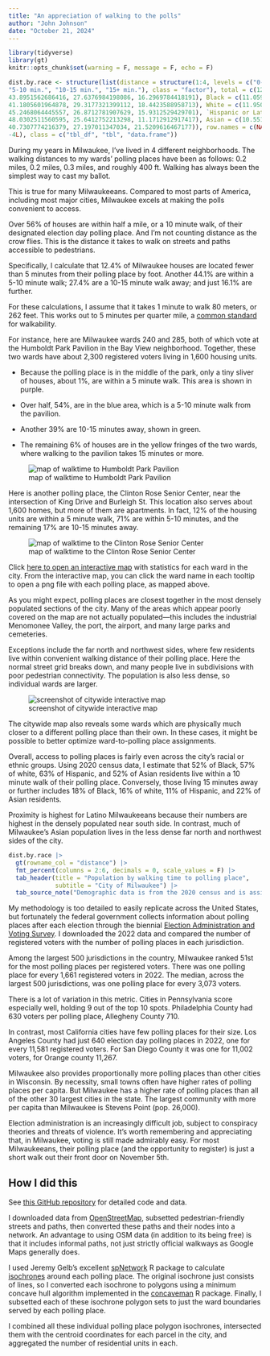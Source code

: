 ```yaml
---
title: "An appreciation of walking to the polls"
author: "John Johnson"
date: "October 21, 2024"
---
```


```r
library(tidyverse)
library(gt)
knitr::opts_chunk$set(warning = F, message = F, echo = F)

dist.by.race <- structure(list(distance = structure(1:4, levels = c("0-5 min.", 
"5-10 min.", "10-15 min.", "15+ min."), class = "factor"), total = c(12.1701668697307, 
43.8951562686416, 27.6376984198086, 16.2969784418191), Black = c(11.0593487677296, 
41.1805601964878, 29.3177321399112, 18.4423588958713), White = c(11.9506624217114, 
45.2468064445557, 26.8712781907629, 15.9312529429701), `Hispanic or Latino` = c(15.157182330869, 
48.0302511560595, 25.6412752213298, 11.1712912917417), Asian = c(10.5512495846103, 
40.7307774216379, 27.197011347034, 21.5209616467177)), row.names = c(NA, 
-4L), class = c("tbl_df", "tbl", "data.frame"))
```

During my years in Milwaukee, I’ve lived in 4 different neighborhoods. The walking distances to my wards’ polling places have been as follows: 0.2 miles, 0.2 miles, 0.3 miles, and roughly 400 ft. Walking has always been the simplest way to cast my ballot.

This is true for many Milwaukeeans. Compared to most parts of America, including most major cities, Milwaukee excels at making the polls convenient to access.

Over 56% of houses are within half a mile, or a 10 minute walk, of their designated election day polling place. And I’m not counting distance as the crow flies. This is the distance it takes to walk on streets and paths accessible to pedestrians.

Specifically, I calculate that 12.4% of Milwaukee houses are located fewer than 5 minutes from their polling place by foot. Another 44.1% are within a 5-10 minute walk; 27.4% are a 10-15 minute walk away; and just 16.1% are further.

For these calculations, I assume that it takes 1 minute to walk 80 meters, or 262 feet. This works out to 5 minutes per quarter mile, a [common standard](https://morphocode.com/the-5-minute-walk/) for walkability.

For instance, here are Milwaukee wards 240 and 285, both of which vote at the Humboldt Park Pavilion in the Bay View neighborhood. Together, these two wards have about 2,300 registered voters living in 1,600 housing units.

* Because the polling place is in the middle of the park, only a tiny sliver of houses, about 1%, are within a 5 minute walk. This area is shown in purple.

* Over half, 54%, are in the blue area, which is a 5-10 minute walk from the pavilion.

* Another 39% are 10-15 minutes away, shown in green.

* The remaining 6% of houses are in the yellow fringes of the two wards, where walking to the pavilion takes 15 minutes or more.

![map of walktime to Humboldt Park Pavilion](graphics/walktime_HumboldtPark.png)

Here is another polling place, the Clinton Rose Senior Center, near the intersection of King Drive and Burleigh St. This location also serves about 1,600 homes, but more of them are apartments. In fact, 12% of the housing units are within a 5 minute walk, 71% are within 5-10 minutes, and the remaining 17% are 10-15 minutes away.

![map of walktime to the Clinton Rose Senior Center](graphics/walktime_ClintonRose.png)

Click [here to open an interactive map](https://law.marquette.edu/assets/community/lubar/posts/mke-ward-isochrones.html) with statistics for each ward in the city. From the interactive map, you can click the ward name in each tooltip to open a png file with each polling place, as mapped above.

As you might expect, polling places are closest together in the most densely populated sections of the city. Many of the areas which appear poorly covered on the map are not actually populated—this includes the industrial Menomonee Valley, the port, the airport, and many large parks and cemeteries.

Exceptions include the far north and northwest sides, where few residents live within convenient walking distance of their polling place. Here the normal street grid breaks down, and many people live in subdivisions with poor pedestrian connectivity. The population is also less dense, so individual wards are larger.

![screenshot of citywide interactive map](graphics/walktime_citywidescreenshot.png)

The citywide map also reveals some wards which are physically much closer to a different polling place than their own. In these cases, it might be possible to better optimize ward-to-polling place assignments.

Overall, access to polling places is fairly even across the city’s racial or ethnic groups. Using 2020 census data, I estimate that 52% of Black, 57% of white, 63% of Hispanic, and 52% of Asian residents live within a 10 minute walk of their polling place. Conversely, those living 15 minutes away or further includes 18% of Black, 16% of white, 11% of Hispanic, and 22% of Asian residents.

Proximity is highest for Latino Milwaukeeans because their numbers are highest in the densely populated near south side. In contrast, much of Milwaukee’s Asian population lives in the less dense far north and northwest sides of the city.

```r
dist.by.race |>
  gt(rowname_col = "distance") |>
  fmt_percent(columns = 2:6, decimals = 0, scale_values = F) |>
  tab_header(title = "Population by walking time to polling place",
             subtitle = "City of Milwaukee") |>
  tab_source_note("Demographic data is from the 2020 census and is assigned into isochrone areas using a housing-unit crosswalk.")
```

My methodology is too detailed to easily replicate across the United States, but fortunately the federal government collects information about polling places after each election through the biennial [Election Administration and Voting Survey](https://www.eac.gov/sites/default/files/EAVS%202022/2022_EAVS_FINAL_508c.pdf). I downloaded the 2022 data and compared the number of registered voters with the number of polling places in each jurisdiction.

Among the largest 500 jurisdictions in the country, Milwaukee ranked 51st for the most polling places per registered voters. There was one polling place for every 1,661 registered voters in 2022. The median, across the largest 500 jurisdictions, was one polling place for every 3,073 voters.

There is a lot of variation in this metric. Cities in Pennsylvania score especially well, holding 9 out of the top 10 spots. Philadelphia County had 630 voters per polling place, Allegheny County 710.

In contrast, most California cities have few polling places for their size. Los Angeles County had just 640 election day polling places in 2022, one for every 11,581 registered voters. For San Diego County it was one for 11,002 voters, for Orange county 11,267.

Milwaukee also provides proportionally more polling places than other cities in Wisconsin. By necessity, small towns often have higher rates of polling places per capita. But Milwaukee has a higher rate of polling places than all of the other 30 largest cities in the state. The largest community with more per capita than Milwaukee is Stevens Point (pop. 26,000).

Election administration is an increasingly difficult job, subject to conspiracy theories and threats of violence. It’s worth remembering and appreciating that, in Milwaukee, voting is still made admirably easy. For most Milwaukeeans, their polling place (and the opportunity to register) is just a short walk out their front door on November 5th.

## How I did this

See [this GitHub repository](https://github.com/BlueBookMKE/walking-to-the-polls) for detailed code and data.

I downloaded data from [OpenStreetMap](https://www.openstreetmap.org/), subsetted pedestrian-friendly streets and paths, then converted these paths and their nodes into a network. An advantage to using OSM data (in addition to its being free) is that it includes informal paths, not just strictly official walkways as Google Maps generally does.

I used Jeremy Gelb’s excellent [spNetwork](https://jeremygelb.github.io/spNetwork/articles/Isochrones.html) R package to calculate [isochrones](https://en.wikipedia.org/wiki/Isochrone_map) around each polling place. The original isochrone just consists of lines, so I converted each isochrone to polygons using a minimum concave hull algorithm implemented in the [concaveman](https://github.com/joelgombin/concaveman) R package. Finally, I subsetted each of these isochrone polygon sets to just the ward boundaries served by each polling place.

I combined all these individual polling place polygon isochrones, intersected them with the centroid coordinates for each parcel in the city, and aggregated the number of residential units in each.

